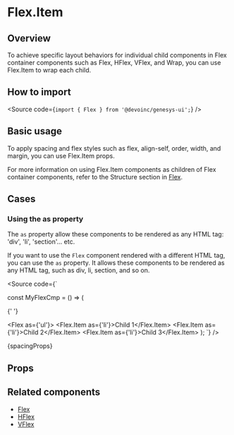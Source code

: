 

<Meta of={Stories} />

# Flex.Item

## Overview

To achieve specific layout behaviors for individual child components in Flex
container components such as Flex, HFlex, VFlex, and Wrap, you can use Flex.Item
to wrap each child.

## How to import

<Source code={`import { Flex } from '@devoinc/genesys-ui';`} />

## Basic usage

<Canvas of={Stories.Base} />

To apply spacing and flex styles such as flex, align-self, order, width, and
margin, you can use Flex.Item props.

<Canvas of={FlexStories.Base} />

For more information on using Flex.Item components
as children of Flex container components,
refer to the Structure section in [Flex](?path=/docs/components-core-layout-flex-docs--docs).

## Cases

### Using the as property

The `as` property allow these components to be rendered as any HTML tag:
'div', 'li', 'section'... etc.

If you want to use the `Flex` component rendered with a different HTML tag, you
can use the `as` property.
It allows these components to be rendered as any HTML tag, such as div, li,
section, and so on.

<Source
  code={`

const MyFlexCmp = () => (

{' '}

<Flex as={'ul'}>
  <Flex.Item as={'li'}>Child 1</Flex.Item>
  <Flex.Item as={'li'}>Child 2</Flex.Item>
  <Flex.Item as={'li'}>Child 3</Flex.Item>
</Flex>
); `} />

<Markdown>{spacingProps}</Markdown>

## Props

<ArgTypes of={Stories} />

## Related components

- [Flex](?path=/docs/components-core-layout-flex-flex--docs)
- [HFlex](?path=/docs/components-core-layout-flex-hflex--docs)
- [VFlex](?path=/docs/components-core-layout-flex-vflex--docs)
